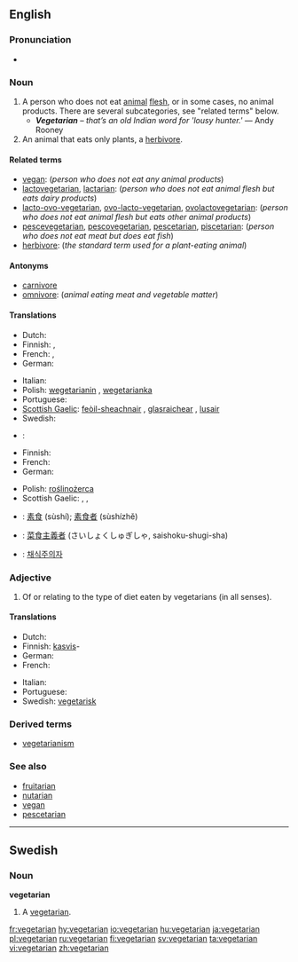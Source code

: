 {{wikipedia|vegetarianism}}
==English==

===Pronunciation===
* {{rhymes|ɛəriən}}

===Noun===
{{en-noun}}

<!-- There has been a kind of tug-of-war about the definitions of this article. According to other dictionaries the term "vegetarian" is a generic term covering many kinds of people that avoid animal products in their diet, including vegans, lactovegetarians, pescetarians etc. The definition below is written from that starting point. Before rushing to rewriting the article once again, please check at least three other dictionaries. -->

# A person who does not eat [[animal]] [[flesh]], or in some cases, no animal products. There are several subcategories, see "related terms" below.
#* '''''Vegetarian''' – that’s an old Indian word for 'lousy hunter.' '' &mdash; Andy Rooney
# An animal that eats only plants, a [[herbivore]].

====Related terms====
* [[vegan]]: (''person who does not eat any animal products'')
* [[lactovegetarian]], [[lactarian]]: (''person who does not eat animal flesh but eats dairy products'')
* [[lacto-ovo-vegetarian]], [[ovo-lacto-vegetarian]], [[ovolactovegetarian]]: (''person who does not eat animal flesh but eats other animal products'')
* [[pescevegetarian]], [[pescovegetarian]], [[pescetarian]], [[piscetarian]]: (''person who does not eat meat but does eat fish'')
* [[herbivore]]: (''the standard term used for a plant-eating animal'')

====Antonyms====
* [[carnivore]]
* [[omnivore]]: (''animal eating meat and vegetable matter'')

====Translations====
{{trans-top|person who or animal that does not eat any animal flesh}}
* Dutch: {{t-|nl|vegetariër}} {{m}}
* Finnish: {{t+|fi|kasvissyöjä}}, {{t+|fi|vegetaristi}}
* French: {{t|fr|végétarien|m}}, {{t|fr|végétarienne|f}}
* German: {{t+|de|Vegetarier|m}}
{{trans-mid}}
* Italian: {{t+|it|vegetariano|m}}
* Polish: [[wegetarianin]] {{m}}, [[wegetarianka]] {{f}}
* Portuguese: {{t+|pt|vegetariano}}
* [[Scottish Gaelic]]: [[feòil-sheachnair]] {{m}}, [[glasraichear]] {{m}}, [[lusair]] {{m}}
* Swedish: {{t+|sv|vegetarian|c}}
{{trans-bottom}}

{{trans-top|plant-eating animal}}
* {{ttbc|Dutch}}: {{t|nl|herbivoor}} {{m}}
* Finnish: {{t-|fi|kasvinsyöjä}}
* French: {{t+|fr|herbivore|m|f}}
* German: {{t-|de|Pflanzenfresser|m}}
{{trans-mid}}
* Polish: [[roślinożerca]]
* Scottish Gaelic: {{t-|gd|feòil-sheachnair|m|xs=Scottish Gaelic}}, {{t-|gd|lusair|m|xs=Scottish Gaelic}}, {{t-|gd|glasraichear|m|xs=Scottish Gaelic}}
{{trans-bottom}}

{{ttbc-top}}
* {{ttbc|Chinese}}: [[素食]] (sùshí); [[素食者]] (sùshízhě)
* {{ttbc|Japanese}}: [[菜食主義者]] (さいしょくしゅぎしゃ, saishoku-shugi-sha)
* {{ttbc|Korean}}: [[채식주의자]]
{{trans-bottom}}

===Adjective===
{{en-adj|-}}

# Of or relating to the type of diet eaten by vegetarians (in all senses).

====Translations====
{{trans-top|relating to the type of diet eaten by vegetarians}}
* Dutch: {{t-|nl|vegetarisch}}
* Finnish: [[kasvis]]-
* German: {{t-|de|vegetarisch}}
* French: {{t|fr|végétarien}}
{{trans-mid}}
* Italian: {{t+|it|vegetariano}}
* Portuguese: {{t+|pt|vegetariano}}
* Swedish: [[vegetarisk]]
{{trans-bottom}}

===Derived terms===
* [[vegetarianism]]

===See also===
* [[fruitarian]]
* [[nutarian]]
* [[vegan]]
* [[pescetarian]]

----

==Swedish==
{{sv-noun-reg-r-c|2=vegetariane}}

===Noun===
'''vegetarian''' {{c}}

# A [[#Noun|vegetarian]].

[[fr:vegetarian]]
[[hy:vegetarian]]
[[io:vegetarian]]
[[hu:vegetarian]]
[[ja:vegetarian]]
[[pl:vegetarian]]
[[ru:vegetarian]]
[[fi:vegetarian]]
[[sv:vegetarian]]
[[ta:vegetarian]]
[[vi:vegetarian]]
[[zh:vegetarian]]